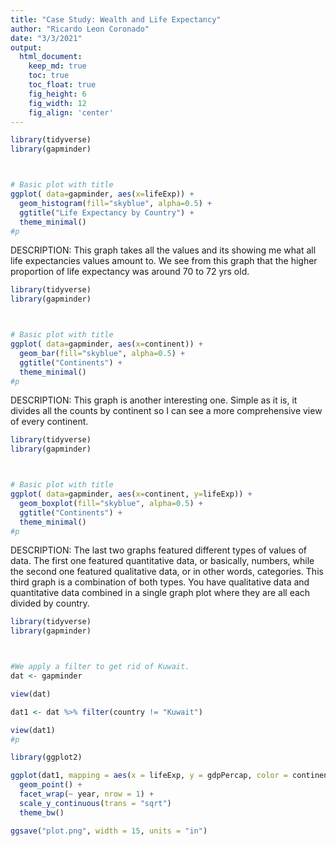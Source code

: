 ---
title: "Case Study: Wealth and Life Expectancy"
author: "Ricardo Leon Coronado"
date: "3/3/2021"
output:
  html_document:  
    keep_md: true
    toc: true
    toc_float: true
    fig_height: 6
    fig_width: 12
    fig_align: 'center'
---

```{r}

library(tidyverse)
library(gapminder)



# Basic plot with title
ggplot( data=gapminder, aes(x=lifeExp)) + 
  geom_histogram(fill="skyblue", alpha=0.5) +
  ggtitle("Life Expectancy by Country") +
  theme_minimal()
#p
```

DESCRIPTION: This graph takes all the values and its showing me what all life expectancies values amount to. We see from this graph that the higher proportion of life expectancy was around 70 to 72 yrs old.


```{r}

library(tidyverse)
library(gapminder)



# Basic plot with title
ggplot( data=gapminder, aes(x=continent)) + 
  geom_bar(fill="skyblue", alpha=0.5) +
  ggtitle("Continents") +
  theme_minimal()
#p
```

DESCRIPTION: This graph is another interesting one. Simple as it is, it divides all the counts by continent so I can see a more comprehensive view of every continent.

```{r}

library(tidyverse)
library(gapminder)



# Basic plot with title
ggplot( data=gapminder, aes(x=continent, y=lifeExp)) + 
  geom_boxplot(fill="skyblue", alpha=0.5) +
  ggtitle("Continents") +
  theme_minimal()
#p
```
DESCRIPTION: The last two graphs featured different types of values of data. The first one featured quantitative data, or basically, numbers, while the second one featured qualitative data, or in other words, categories. This third graph is a combination of both types. You have qualitative data and quantitative data combined in a single graph plot where they are all each divided by country.

```{r}

library(tidyverse)
library(gapminder)



#We apply a filter to get rid of Kuwait.
dat <- gapminder

view(dat)

dat1 <- dat %>% filter(country != "Kuwait")

view(dat1)
#p
```


```{r}
library(ggplot2)

ggplot(dat1, mapping = aes(x = lifeExp, y = gdpPercap, color = continent, size = pop/100000)) +
  geom_point() +
  facet_wrap(~ year, nrow = 1) +
  scale_y_continuous(trans = "sqrt")
  theme_bw()

ggsave("plot.png", width = 15, units = "in")
```
